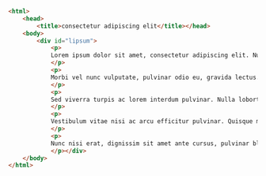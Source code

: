 
```html  title="static-dir-list/static/boy/play.html"
<html>
    <head>
        <title>consectetur adipiscing elit</title></head>
    <body>
        <div id="lipsum">
            <p>
            Lorem ipsum dolor sit amet, consectetur adipiscing elit. Nulla magna risus, dignissim eu egestas ut, tempor in nulla. Phasellus eleifend at nibh quis congue. Etiam vulputate tortor nec magna iaculis, non aliquet dui volutpat. Nulla eleifend, justo nec vestibulum porta, libero turpis egestas massa, et dictum quam lacus vitae quam. Vivamus accumsan auctor urna et posuere. Aliquam venenatis diam vel purus consectetur dignissim. In ultrices in arcu ac mattis. Aliquam vitae auctor eros. Duis vel magna at purus iaculis tristique. Maecenas eget arcu ex.
            </p>
            <p>
            Morbi vel nunc vulputate, pulvinar odio eu, gravida lectus. Integer pharetra congue bibendum. Donec pharetra sem in leo commodo sagittis. Morbi nisi libero, tempus et metus at, dictum aliquam dui. Morbi bibendum orci nisi. Integer volutpat arcu ipsum, id placerat augue tincidunt non. Aenean vel nibh justo. Mauris convallis et enim ultrices feugiat. Praesent porta varius tellus sed suscipit. Mauris rutrum risus lorem, vitae maximus risus pharetra ut. Nunc enim augue, lacinia vel nulla vitae, convallis tincidunt ex. Fusce a quam nec est vulputate ultricies at sed massa. Integer in ex in dolor volutpat gravida eget quis lorem. Donec commodo in ligula nec malesuada. Aenean imperdiet justo a eros porta, nec mattis metus sagittis. Ut pharetra fringilla massa.
            </p>
            <p>
            Sed viverra turpis ac lorem interdum pulvinar. Nulla lobortis facilisis luctus. In consequat lorem a velit dignissim, lacinia tristique metus finibus. Nunc varius vitae magna non varius. Lorem ipsum dolor sit amet, consectetur adipiscing elit. In sed placerat ex. In lacus mauris, aliquet id nulla eget, pellentesque ultrices felis. Aenean risus orci, sodales ac turpis ut, volutpat congue libero. Nullam facilisis diam ut nisl blandit, a posuere turpis varius. Phasellus consectetur pharetra ultricies. Aenean luctus ex justo, ac convallis sem eleifend eleifend. Nullam imperdiet velit eu lectus mollis sagittis.
            </p>
            <p>
            Vestibulum vitae nisi ac arcu efficitur pulvinar. Quisque maximus ac dui vitae luctus. Sed eget consequat nisi. In pharetra lectus non nibh mollis auctor. Ut efficitur nisi id mi aliquam, at gravida augue hendrerit. Suspendisse sodales metus urna. Curabitur placerat quam dui, ut varius ipsum cursus eget. Curabitur sollicitudin fermentum orci at varius. Cras sed elementum justo.
            </p>
            <p>
            Nunc nisi erat, dignissim sit amet ante cursus, pulvinar blandit est. Fusce ornare tortor id purus gravida, quis pharetra mi pellentesque. Suspendisse laoreet tincidunt lacus, non sollicitudin nibh ultrices sit amet. Fusce molestie leo arcu, a malesuada odio volutpat a. Fusce ut dui facilisis, molestie velit nec, eleifend orci. Donec tincidunt velit eget varius cursus. Suspendisse vitae ex tellus. Integer et erat eget ligula pretium tincidunt. Phasellus viverra odio quis faucibus hendrerit.
            </p></div>
    </body>
</html>
```
